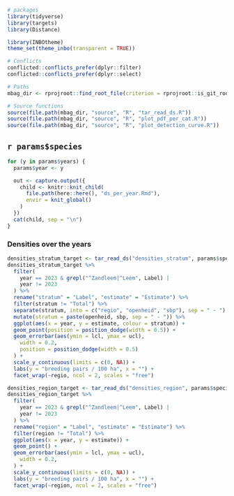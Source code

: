 
```r
# packages
library(tidyverse)
library(targets)
library(Distance)

library(INBOtheme)
theme_set(theme_inbo(transparent = TRUE))

# Conflicts
conflicted::conflicts_prefer(dplyr::filter)
conflicted::conflicts_prefer(dplyr::select)

# Paths
mbag_dir <- rprojroot::find_root_file(criterion = rprojroot::is_git_root)

# Source functions
source(file.path(mbag_dir, "source", "R", "tar_read_ds.R"))
source(file.path(mbag_dir, "source", "R", "plot_pdf_per_cat.R"))
source(file.path(mbag_dir, "source", "R", "plot_detection_curve.R"))
```

## `r params$species`

```r
for (y in params$years) {
  params$year <- y

  out <- capture.output({
    child <- knitr::knit_child(
      file.path(here::here(), "ds_per_year.Rmd"),
      envir = knit_global()
    )
  })
  cat(child, sep = "\n")
}
```

### Densities over the years

```r
densities_stratum_target <- tar_read_ds("densities_stratum", params$species)
densities_stratum_target %>%
  filter(
    year == 2023 & grepl("^Zandleem|^Leem", Label) |
    year != 2023
  ) %>%
  rename("stratum" = "Label", "estimate" = "Estimate") %>%
  filter(stratum != "Total") %>%
  separate(stratum, into = c("regio", "openheid", "sbp"), sep = " - ") %>%
  mutate(stratum = paste(openheid, sbp, sep = " - ")) %>%
  ggplot(aes(x = year, y = estimate, colour = stratum)) +
  geom_point(position = position_dodge(width = 0.5)) +
  geom_errorbar(aes(ymin = lcl, ymax = ucl),
    width = 0.2,
    position = position_dodge(width = 0.5)
  ) +
  scale_y_continuous(limits = c(0, NA)) +
  labs(y = "breeding pairs / 100 ha", x = "") +
  facet_wrap(~regio, ncol = 2, scales = "free")
```

```r
densities_region_target <- tar_read_ds("densities_region", params$species)
densities_region_target %>%
  filter(
    year == 2023 & grepl("^Zandleem|^Leem", Label) |
    year != 2023
  ) %>%
  rename("region" = "Label", "estimate" = "Estimate") %>%
  filter(region != "Total") %>%
  ggplot(aes(x = year, y = estimate)) +
  geom_point() +
  geom_errorbar(aes(ymin = lcl, ymax = ucl),
    width = 0.2,
  ) +
  scale_y_continuous(limits = c(0, NA)) +
  labs(y = "breeding pairs / 100 ha", x = "") +
  facet_wrap(~region, ncol = 2, scales = "free")
```
